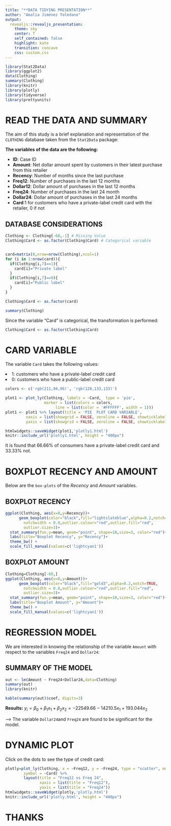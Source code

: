 ```yaml
---
title: "**DATA TIDYING PRESENTATION**"
author: "Amalia Jiménez Toledano"
output: 
  revealjs::revealjs_presentation:
    theme: sky
    center: T
    self_contained: false
    highlight: kate
    transition: concave
    css: custom.css
---
```



```r
library(Stat2Data)
library(ggplot2)
data(Clothing)
summary(Clothing)
library(knitr)
library(plotly)
library(tidyverse)
library(prettyunits)
```

# READ THE DATA AND SUMMARY


The aim of this study is a brief explanation and representation of the `CLOTHING` database taken from the `Stat2Data` package:

<div2>**The variables of the data are the following:**</div2>

<ul>
<li class="fragment highlight-current-blue" data-fragment-index="1">**ID**: 	Case ID</li>
<li class="fragment highlight-current-red" data-fragment-index="2"> **Amount**: Net dollar amount spent by customers in their latest purchase from this retailer</li>
<li class="fragment highlight-current-green" data-fragment-index="3"> **Recency**:	Number of months since the last purchase</li>
<li class="fragment highlight-current-blue" data-fragment-index="4"> **Freq12**:	Number of purchases in the last 12 months</li>
<li class="fragment highlight-current-red" data-fragment-index="5"> **Dollar12**:	Dollar amount of purchases in the last 12 months</li>
<li class="fragment highlight-current-green" data-fragment-index="6"> **Freq24**:	Number of purchases in the last 24 month</li>
<li class="fragment highlight-current-blue" data-fragment-index="7"> **Dollar24**:	Dollar amount of purchases in the last 24 months</li>
<li class="fragment highlight-current-red" data-fragment-index="8">  **Card**:1 for customers who have a private-label credit card with the retailer, 0 if not
</li>
</ul>


## DATABASE CONSIDERATIONS


```r
Clothing <- Clothing[-60,-1] # Missing Value
Clothing$Card <- as.factor(Clothing$Card) # Categorical variable


card=matrix(0,nrow=nrow(Clothing),ncol=1)
for (i in 1:nrow(card)){
  if(Clothing[i,7]==1){
    card[i]="Private label"
  }
  if(Clothing[i,7]==0){
    card[i]="Public label"
  }
}

Clothing$Card <- as.factor(card)
```


```r
summary(Clothing)
```

Since the variable "Card" is categorical, the transformation is performed:

```r
Clothing$Card <- as.factor(Clothing$Card)
```

# CARD VARIABLE

The variable `Card` takes the following values:

<li> 1: customers who have a private-label credit card </li>
<li> 0: customers who have a public-label credit card </li>



```r

colors <- c('rgb(211,94,96)', 'rgb(128,133,133)')

plot1 <- plot_ly(Clothing, labels = ~Card,  type = 'pie',
                 marker = list(colors = colors,
                      line = list(color = '#FFFFFF', width = 1)))
plot1 <- plot1 %>% layout(title = 'PIE  PLOT CARD VARIABLE',
         xaxis = list(showgrid = FALSE, zeroline = FALSE, showticklabels = FALSE),
         yaxis = list(showgrid = FALSE, zeroline = FALSE, showticklabels = FALSE))

htmlwidgets::saveWidget(plot1,'plotly1.html')
knitr::include_url('plotly1.html', height = "400px")
```




<div2> It is found that 66.66$\%$ of consumers have a private-label credit card and 33.33$\%$ not.</div2>



# BOXPLOT RECENCY AND AMOUNT

<p class="fragment grow" data-fragment-index="1">Below are the `box-plots` of the *Recency* and *Amount* variables.</p>

## BOXPLOT RECENCY

```r
ggplot(Clothing, aes(x=0,y=Recency))+ 
      geom_boxplot(color="black",fill="lightslateblue",alpha=0.2,notch=TRUE,
        notchwidth = 0.8,outlier.colour="red",outlier.fill="red",
        outlier.size=3)+
  stat_summary(fun.y=mean, geom="point", shape=18,size=3, color="red")+
  labs(title="Boxplot Recency", y="Recency")+
  theme_bw() +
  scale_fill_manual(values=c('lightcyan1'))
```

## BOXPLOT AMOUNT

```r
Clothing=Clothing[-60,]
ggplot(Clothing, aes(x=0,y=Amount))+ 
      geom_boxplot(color="black",fill="gold3",alpha=0.2,notch=TRUE,
        notchwidth = 0.8,outlier.colour="red",outlier.fill="red",
        outlier.size=3)+
  stat_summary(fun.y=mean, geom="point", shape=18,size=3, color="red")+
  labs(title="Boxplot Amount", y="Amount")+
  theme_bw() +
  scale_fill_manual(values=c('lightcyan1'))
```



# REGRESSION MODEL

<div22>We are interested in knowing the relationship of the variable `Amount` with respect to the variables `Freq24` and  `Dollar24`:</div22>


## SUMMARY OF THE MODEL


```r
out <- lm(Amount ~ Freq24+Dollar24,data=Clothing)
summary(out)
library(knitr)
```

```r
kable(summary(out)$coef, digits=3)
```



<div3>**Results:**</div3> $y_i=\beta_0+\beta_1x_1+\beta_2x_2=-22549.66-14210.5x_1+193.044x_2$

--> The variable `Dollar24`and `Freq24` are found to be significant for the model.


# DYNAMIC PLOT

<div2>Click on the dots to see the type of credit card:</div2>


```r
plotly=plot_ly(Clothing, x = ~Freq12, y = ~Freq24, type = "scatter", mode = "markers",
        symbol = ~Card) %>% 
        layout(title = "Freq12 vs Freq 24",
               xaxis = list(title = "Freq12"), 
               yaxis = list(title = "Freq24"))
htmlwidgets::saveWidget(plotly,'plotly.html')
knitr::include_url('plotly.html', height = "400px")
```


# THANKS
